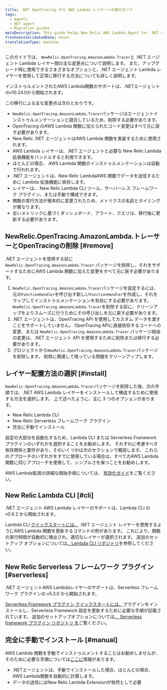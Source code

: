 ```yaml
---
title: .NET OpenTracing から AWS Lambda レイヤーへの移行ガイド
tags:
  - Agents
  - NET agent
  - Migration guides
metaDescription: This guide helps New Relic AWS Lambda Agent for .NET users migrate from NewRelic.OpenTracing.AmazonLambda.Tracer to AWS Lambda layers
freshnessValidatedDate: never
translationType: machine
---
```


このガイドでは、 `NewRelic.OpenTracing.AmazonLambda.Tracer`と .NET エージェント Lambda レイヤー間の主な変更点について説明します。 また、アップグレード時に使用できるさまざまなオプションと、.NET エージェント Lambda レイヤーを使用して正常に移行する方法についても詳しく説明します。

<Callout variant="important">
  インストゥルメントされたAWS Lambda関数のサポートは、.NETエージェントのv10.24.0から開始されます。
</Callout>

この移行による主な変更点は次のとおりです。

* `NewRelic.OpenTracing.AmazonLambda.Tracer`パッケージはエージェントインストゥルメンテーションと競合しているため、削除する必要があります。
* OpenTracing のAWS Lambda 関数に加えられたコード変更はすべて元に戻す必要があります。
* New Relic .NET エージェントはAWS Lambda 関数を実装するために使用されます。
* AWS Lambda レイヤーは、.NET エージェントと必要な New Relic Lambda 拡張機能をバンドルすると利用できます。
* ほとんどの場合、 AWS Lambda 関数のインストゥルメンテーションは自動で行われます。
* .NET エージェントは、New Relic LambdaAWS 関数でデータを送信するために Lambda 拡張機能に依存します。
* レイヤーは、 New Relic Lambda CLI ツール、サーバーレス フレームワーク プラグイン、または手動で構成できます。
* 関数の実行方法が根本的に変更されたため、メトリクスの名前とタイミングが異なります。
* 古いメトリックに基づくダッシュボード、アラート、クエリは、移行後に更新する必要があります。

## NewRelic.OpenTracing.AmazonLambda.トレーサーとOpenTracingの削除 [#remove]

.NET エージェントを使用する前に `NewRelic.OpenTracing.AmazonLambda.Tracer` パッケージを削除し、それをサポートするためにAWS Lambda 関数に加えた変更をすべて元に戻す必要があります。

1. `NewRelic.OpenTracing.AmazonLambda.Tracer`パッケージを設定するには、元の`FunctionHandler`を呼び出す新しい`FunctionHandler`を作成し、それをラップしてインストゥルメンテーションを有効にする必要があります。 `NewRelic.OpenTracing.AmazonLambda.Tracer`を削除する前に、クリーンアップをよりスムーズに行うためにその呼び出しを元に戻す必要があります。
2. .NET エージェントは、OpenTracing API を使用してカスタム データを渡すことをサポートしていません。 OpenTracing APIに直接依存するコードへの変更、または `NewRelic.OpenTracing.AmazonLambda.Tracer` パッケージ経由の変更は、.NET エージェント API を使用するために削除または移行する必要があります。
3. プロジェクトから`NewRelic.OpenTracing.AmazonLambda.Tracer`パッケージを削除します。 削除に関連して残っている問題をクリーンアップします。

## レイヤー配置方法の選択 [#install]

`NewRelic.OpenTracing.AmazonLambda.Tracer`パッケージを削除した後、次の手順では、.NET AWS Lambda レイヤーをインストールして構成するために使用する方法を選択します。 上で述べたように、主に 3 つのオプションがあります。

* New Relic Lambda CLI
* New Relic Serverless フレームワーク プラグイン
* 完全に手動でインストール

設定の大部分を自動化するため、Lambda CLI または Serverless Framework プラグインのいずれかを選択することをお勧めします。 それぞれに考慮すべき依存関係と要件があり、そのいくつかは次のセクションで概説します。 これらのアプローチのいずれかをすでに使用している場合は、すべてのAWS Lambda 関数に同じアプローチを使用して、シンプルさを保つことをお勧めします。

AWS Lambda監視の詳細な開始手順については、 [有効化ガイド](/docs/serverless-function-monitoring/aws-lambda-monitoring/enable-lambda-monitoring/enable-aws-lambda-monitoring/)をご覧ください。

## New Relic Lambda CLI [#cli]

<Callout variant="important">
  .NET エージェント AWS Lambda レイヤーのサポートは、Lambda CLI の v0.9.2 から開始されます。
</Callout>

Lambda CLI [クイックスタートには、](/docs/serverless-function-monitoring/aws-lambda-monitoring/enable-lambda-monitoring/instrument-your-own/) .NET エージェント レイヤーを使用するようにAWS Lambda 関数を更新するコマンドの例があります。 これにより、関数の実行時間が自動的に検出され、適切なレイヤーが選択されます。 追加のセットアップ オプションについては[、Lambda CLI リポジトリ](https://github.com/newrelic/newrelic-lambda-cli?tab=readme-ov-file#recommendations)を参照してください。

## New Relic Serverless フレームワーク プラグイン [#serverless]

<Callout variant="important">
  .NET エージェントAWS Lambdaレイヤーのサポートは、Serverless フレームワーク プラグインの v5.3.0 から開始されます。
</Callout>

[Serverless Framework プラグイン クイックスタートには、](/docs/serverless-function-monitoring/aws-lambda-monitoring/enable-lambda-monitoring/instrument-your-own/)プラグインをインストールし、Serverless Framework 設定を更新するために必要な手順が記載されています。 追加のセットアップオプションについては[、 Serverless framework プラグイン リポジトリ を](https://github.com/newrelic/serverless-newrelic-lambda-layers)ご覧ください。

## 完全に手動でインストール [#manual]

AWS Lambda 関数を手動でインストゥルメントすることはお勧めしませんが、そのために必要な手順については[ここに](/docs/serverless-function-monitoring/aws-lambda-monitoring/enable-lambda-monitoring/instrument-your-own/#console)情報があります。

* .NETエージェントは、手動でインストールした場合、ほとんどの場合、 AWS Lambda関数を自動的に計算します。
* データの送信にはNew Relic Lambda Extensionが依然として必要